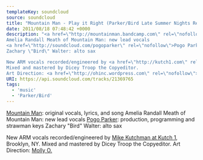 ---
templateKey: soundcloud
source: soundcloud
title: "Mountain Man - Play it Right (Parker/Bird Late Summer Nights Remixxx)"
date: 2011/08/18 07:48:42 +0000
description: "<a href=\"http://mountainman.bandcamp.com\" rel=\"nofollow\">Mountain Man</a>: original vocals, lyrics, and song
Amelia Randall Meath of Mountain Man: new lead vocals
<a href=\"http://soundcloud.com/pogoparker\" rel=\"nofollow\">Pogo Parker</a>: production, programming and strawman keys
Zachary \"Bird\" Walter: alto sax

New ARM vocals recorded/engineered by <a href=\"http://kutch1.com\" rel=\"nofollow\">Mike Kutchman at Kutch 1</a>, Brooklyn, NY.
Mixed and mastered by Dicey Troop the Copyeditor.
Art Direction: <a href=\"http://ohinc.wordpress.com\" rel=\"nofollow\">Molly O.</a>"
URI: https://api.soundcloud.com/tracks/21369765
tags: 
  - 'music'
  - 'Parker/Bird'
---

<a href="http://mountainman.bandcamp.com" rel="nofollow">Mountain Man</a>: original vocals, lyrics, and song
Amelia Randall Meath of Mountain Man: new lead vocals
<a href="http://soundcloud.com/pogoparker" rel="nofollow">Pogo Parker</a>: production, programming and strawman keys
Zachary "Bird" Walter: alto sax

New ARM vocals recorded/engineered by <a href="http://kutch1.com" rel="nofollow">Mike Kutchman at Kutch 1</a>, Brooklyn, NY.
Mixed and mastered by Dicey Troop the Copyeditor.
Art Direction: <a href="http://ohinc.wordpress.com" rel="nofollow">Molly O.</a>
